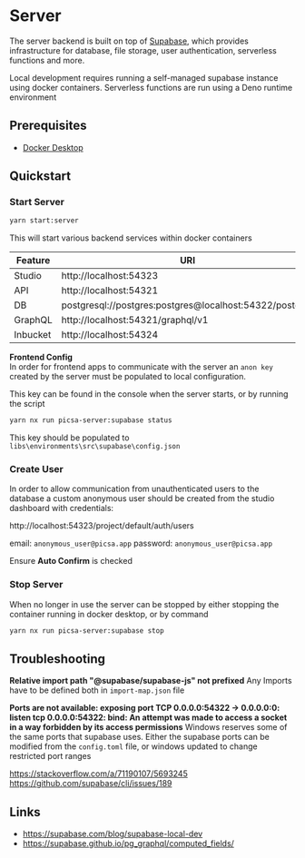 # Server
The server backend is built on top of [Supabase](https://supabase.com/docs), which provides infrastructure for database, file storage, user authentication, serverless functions and more. 

Local development requires running a self-managed supabase instance using docker containers.
Serverless functions are run using a Deno runtime environment

## Prerequisites
- [Docker Desktop](https://www.docker.com/products/docker-desktop)

## Quickstart

### Start Server

```sh
yarn start:server
```

This will start various backend services within docker containers

| Feature     | URI |
| ----------- | ----------- |
| Studio      | http://localhost:54323         |
| API         | http://localhost:54321        |
| DB          | postgresql://postgres:postgres@localhost:54322/postgres           |
| GraphQL     | http://localhost:54321/graphql/v1         |
| Inbucket    | http://localhost:54324         |
 

**Frontend Config**   
In order for frontend apps to communicate with the server an `anon key` created by the server must be populated to local configuration.

This key can be found in the console when the server starts, or by running the script
```sh
yarn nx run picsa-server:supabase status
```
This key should be populated to `libs\environments\src\supabase\config.json`


### Create User

In order to allow communication from unauthenticated users to the database a custom anonymous user
should be created from the studio dashboard with credentials:

http://localhost:54323/project/default/auth/users

email: `anonymous_user@picsa.app`
password: `anonymous_user@picsa.app`

Ensure **Auto Confirm** is checked


### Stop Server
When no longer in use the server can be stopped by either stopping the container running in docker desktop, or by command
```sh
yarn nx run picsa-server:supabase stop
```

## Troubleshooting

**Relative import path "@supabase/supabase-js" not prefixed**
Any Imports have to be defined both in `import-map.json` file

**Ports are not available: exposing port TCP 0.0.0.0:54322 -> 0.0.0.0:0: listen tcp 0.0.0.0:54322: bind: An attempt was made to access a socket in a way forbidden by its access permissions**
Windows reserves some of the same ports that supabase uses. Either the supabase ports can be modified from the `config.toml` file, or windows updated to change restricted port ranges

https://stackoverflow.com/a/71190107/5693245
https://github.com/supabase/cli/issues/189

## Links

- https://supabase.com/blog/supabase-local-dev
- https://supabase.github.io/pg_graphql/computed_fields/
